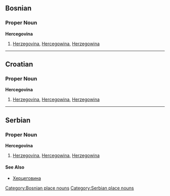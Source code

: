 ==Bosnian==
===Proper Noun===
'''Hercegovina'''
#[[Herzegovina]], [[Hercegowina]], [[Herzegowina]]
[[Category:Bosnian place nouns]]
----
==Croatian==
===Proper Noun===
'''Hercegovina'''
#[[Herzegovina]], [[Hercegowina]], [[Herzegowina]]
----
==Serbian==
===Proper Noun===
'''Hercegovina'''
#[[Herzegovina]], [[Hercegowina]], [[Herzegowina]]
====See Also====
*[[Херцеговина]]
[[Category:Serbian place nouns]]